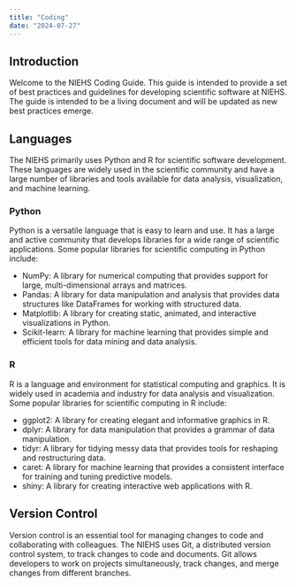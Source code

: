 ```yaml
---
title: "Coding"
date: "2024-07-27"
---
```


## Introduction

Welcome to the NIEHS Coding Guide. This guide is intended to provide a set of best practices and guidelines for developing scientific software at NIEHS. The guide is intended to be a living document and will be updated as new best practices emerge.

## Languages

The NIEHS primarily uses Python and R for scientific software development. These languages are widely used in the scientific community and have a large number of libraries and tools available for data analysis, visualization, and machine learning. 

### Python

Python is a versatile language that is easy to learn and use. It has a large and active community that develops libraries for a wide range of scientific applications. Some popular libraries for scientific computing in Python include:

- NumPy: A library for numerical computing that provides support for large, multi-dimensional arrays and matrices.
- Pandas: A library for data manipulation and analysis that provides data structures like DataFrames for working with structured data.
- Matplotlib: A library for creating static, animated, and interactive visualizations in Python.
- Scikit-learn: A library for machine learning that provides simple and efficient tools for data mining and data analysis.

### R

R is a language and environment for statistical computing and graphics. It is widely used in academia and industry for data analysis and visualization. Some popular libraries for scientific computing in R include:

- ggplot2: A library for creating elegant and informative graphics in R.
- dplyr: A library for data manipulation that provides a grammar of data manipulation.
- tidyr: A library for tidying messy data that provides tools for reshaping and restructuring data.
- caret: A library for machine learning that provides a consistent interface for training and tuning predictive models.
- shiny: A library for creating interactive web applications with R.

## Version Control

Version control is an essential tool for managing changes to code and collaborating with colleagues. The NIEHS uses Git, a distributed version control system, to track changes to code and documents. Git allows developers to work on projects simultaneously, track changes, and merge changes from different branches.